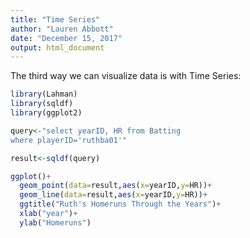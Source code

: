 ```yaml
---
title: "Time Series"
author: "Lauren Abbott"
date: "December 15, 2017"
output: html_document
---
```


The third way we can visualize data is with Time Series:

```r
library(Lahman)
library(sqldf)
library(ggplot2)
```
```r
query<-"select yearID, HR from Batting
where playerID='ruthba01'"

result<-sqldf(query)

ggplot()+
  geom_point(data=result,aes(x=yearID,y=HR))+
  geom_line(data=result,aes(x=yearID,y=HR))+
  ggtitle("Ruth's Homeruns Through the Years")+
  xlab("year")+
  ylab("Homeruns")
  ```
